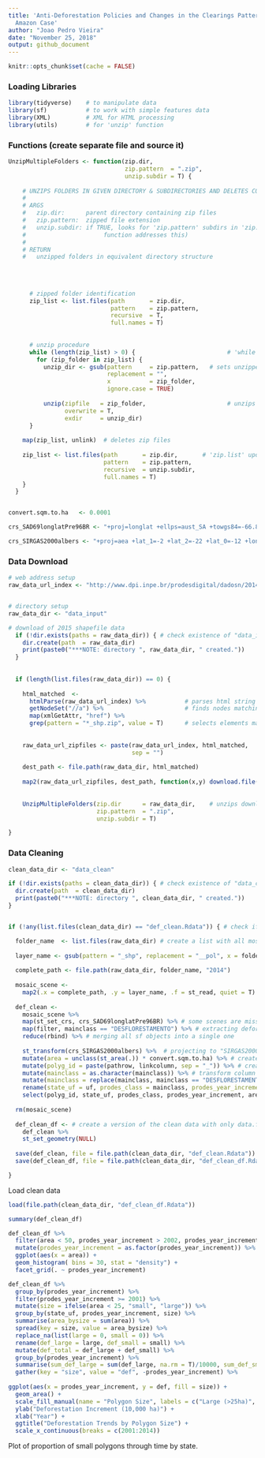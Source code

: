 ```yaml
---
title: 'Anti-Deforestation Policies and Changes in the Clearings Pattern: Brazilian
  Amazon Case'
author: "Joao Pedro Vieira"
date: "November 25, 2018"
output: github_document
---
```


```r
knitr::opts_chunk$set(cache = FALSE)
```


### Loading Libraries
```r
library(tidyverse)    # to manipulate data 
library(sf)           # to work with simple features data
library(XML)          # XML for HTML processing
library(utils)        # for 'unzip' function

``` 

### Functions (create separate file and source it)

```r
UnzipMultipleFolders <- function(zip.dir,
                                 zip.pattern  = ".zip",
                                 unzip.subdir = T) {
  
    # UNZIPS FOLDERS IN GIVEN DIRECTORY & SUBDIRECTORIES AND DELETES COMPRESSED FOLDERS
    #
    # ARGS
    #   zip.dir:      parent directory containing zip files
    #   zip.pattern:  zipped file extension
    #   unzip.subdir: if TRUE, looks for 'zip.pattern' subdirs in 'zip.dir' (but does not find nested compressed dirs - 'while' loop in >
    #                      function addresses this)
    #
    # RETURN
    #   unzipped folders in equivalent directory structure
  
  
  
  
      # zipped folder identification 
      zip_list <- list.files(path       = zip.dir,
                             pattern    = zip.pattern,
                             recursive  = T,
                             full.names = T)
    
    
      # unzip procedure
      while (length(zip_list) > 0) {                          # 'while' to enable recursive unzip
        for (zip_folder in zip_list) {
          unzip_dir <- gsub(pattern     = zip.pattern,   # sets unzipped dir structure to mirror original zipped dir structure
                            replacement = "",
                            x           = zip_folder,
                            ignore.case = TRUE)
    
          unzip(zipfile   = zip_folder,                       # unzips folders
                overwrite = T,
                exdir     = unzip_dir)
      }
  
    map(zip_list, unlink)  # deletes zip files
  
    zip_list <- list.files(path       = zip.dir,       # 'zip.list' updated to check existence of remaining zip dirs in recently unzipped dirs
                           pattern    = zip.pattern,
                           recursive  = unzip.subdir,
                           full.names = T)
    }
  }


convert.sqm.to.ha   <- 0.0001

crs_SAD69longlatPre96BR <- "+proj=longlat +ellps=aust_SA +towgs84=-66.8700,4.3700,-38.5200,0.0,0.0,0.0,0.0 +no_defs"

crs_SIRGAS2000albers <- "+proj=aea +lat_1=-2 +lat_2=-22 +lat_0=-12 +lon_0=-54 +x_0=0 +y_0=0 +ellps=GRS80 +units=m +no_defs"
```



### Data Download

```r
# web address setup
raw_data_url_index <- "http://www.dpi.inpe.br/prodesdigital/dadosn/2014/"


# directory setup
raw_data_dir <- "data_input" 

# download of 2015 shapefile data
  if (!dir.exists(paths = raw_data_dir)) { # check existence of "data_input" folder
    dir.create(path  = raw_data_dir)
    print(paste0("***NOTE: directory ", raw_data_dir, " created."))
  }
  
  
  if (length(list.files(raw_data_dir)) == 0) {
  
    html_matched  <- 
      htmlParse(raw_data_url_index) %>%           # parses html string (splits into components)
      getNodeSet("//a") %>%                       # finds nodes matching criterion "//a"
      map(xmlGetAttr, "href") %>% 
      grep(pattern = "*_shp.zip", value = T)      # selects elements matching "*_shp.zip" (returns landsat mosaic scenes)
  
    
    raw_data_url_zipfiles <- paste(raw_data_url_index, html_matched,
                                   sep = "")
    
    dest_path <- file.path(raw_data_dir, html_matched)
    
    map2(raw_data_url_zipfiles, dest_path, function(x,y) download.file(x,y))  # name determined in 'html_matched'
    
    
    UnzipMultipleFolders(zip.dir      = raw_data_dir,    # unzips downloaded data and deletes original compressed files
                         zip.pattern  = ".zip",
                         unzip.subdir = T)

}


```

### Data Cleaning
```r

clean_data_dir <- "data_clean"

if (!dir.exists(paths = clean_data_dir)) { # check existence of "data_clean" folder
  dir.create(path  = clean_data_dir)
  print(paste0("***NOTE: directory ", clean_data_dir, " created."))
}


if (!any(list.files(clean_data_dir) == "def_clean.Rdata")) { # check if def_clean.Rdata already exists locally

  folder_name  <- list.files(raw_data_dir) # create a list with all mosaic scene folders
  
  layer_name <- gsub(pattern = "_shp", replacement = "__pol", x = folder_name) # layer name is very similar to the folder name
  
  complete_path <- file.path(raw_data_dir, folder_name, "2014")
  
  mosaic_scene <- 
    map2(.x = complete_path, .y = layer_name, .f = st_read, quiet = T) 
    
  def_clean <-
    mosaic_scene %>% 
    map(st_set_crs, crs_SAD69longlatPre96BR) %>% # some scenes are missing the proj4string, so we set it based on documentation and existing proj4string 
    map(filter, mainclass == "DESFLORESTAMENTO") %>% # extracting deforestation data
    reduce(rbind) %>% # merging all sf objects into a single one
    
    st_transform(crs_SIRGAS2000albers) %>%  # projecting to "SIRGAS2000albers"
    mutate(area = unclass(st_area(.)) * convert.sqm.to.ha) %>% # create area column and convert it to hectars
    mutate(polyg_id = paste(pathrow, linkcolumn, sep = "_")) %>% # create id column
    mutate(mainclass = as.character(mainclass)) %>% # transform column class from factor to character
    mutate(mainclass = replace(mainclass, mainclass == "DESFLORESTAMENTO", "DEFORESTATION")) %>% # translate mainclass
    rename(state_uf = uf, prodes_class = mainclass, prodes_year_increment = ano) %>%  # adjust columns name
    select(polyg_id, state_uf, prodes_class, prodes_year_increment, area) # keep column of interest
  
  rm(mosaic_scene)
  
  def_clean_df <- # create a version of the clean data with only data.frame information to have a light version of the data
    def_clean %>% 
    st_set_geometry(NULL)
  
  save(def_clean, file = file.path(clean_data_dir, "def_clean.Rdata"))  
  save(def_clean_df, file = file.path(clean_data_dir, "def_clean_df.Rdata"))  

}
```


Load clean data
```r
load(file.path(clean_data_dir, "def_clean_df.Rdata"))

summary(def_clean_df)

def_clean_df %>% 
  filter(area < 50, prodes_year_increment > 2002, prodes_year_increment < 2010) %>% 
  mutate(prodes_year_increment = as.factor(prodes_year_increment)) %>% 
  ggplot(aes(x = area)) +
  geom_histogram( bins = 30, stat = "density") +
  facet_grid(. ~ prodes_year_increment)

```


```r
def_clean_df %>% 
  group_by(prodes_year_increment) %>% 
  filter(prodes_year_increment >= 2001) %>% 
  mutate(size = ifelse(area < 25, "small", "large")) %>% 
  group_by(state_uf, prodes_year_increment, size) %>% 
  summarise(area_bysize = sum(area)) %>% 
  spread(key = size, value = area_bysize) %>% 
  replace_na(list(large = 0, small = 0)) %>% 
  rename(def_large = large, def_small = small) %>% 
  mutate(def_total = def_large + def_small) %>% 
  group_by(prodes_year_increment) %>% 
  summarise(sum_def_large = sum(def_large, na.rm = T)/10000, sum_def_small = sum(def_small, na.rm = T)/10000) %>% 
  gather(key = "size", value = "def", -prodes_year_increment) %>% 
  
ggplot(aes(x = prodes_year_increment, y = def, fill = size)) +
  geom_area() +
  scale_fill_manual(name = "Polygon Size", labels = c("Large (>25ha)", "Small (<25ha)"), values = c("coral1", "lightblue")) +
  ylab("Deforestation Increment (10,000 ha)") +
  xlab("Year") +
  ggtitle("Deforestation Trends by Polygon Size") +
  scale_x_continuous(breaks = c(2001:2014))
```

Plot of proportion of small polygons through time by state.







